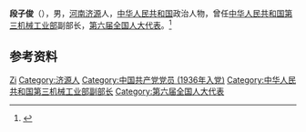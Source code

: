 '''段子俊'''（{{bd|1913年||2006年|2月21日}}），男，[[河南|河南]][[济源|济源]]人，[[中华人民共和国|中华人民共和国]]政治人物，曾任[[中华人民共和国航空工业部|中华人民共和国第三机械工业部]]副部长，[[第六届全国人大代表|第六届全国人大代表]]。<ref>{{Cite book|title=中华人民共和国职官志|author=何虎生, 李耀东, 向常福主编|publisher=中国社会出版社|year=2003|isbn=9787800883934|location=北京|pages=}}</ref>

== 参考资料 ==
{{reflist}}

{{中国人物小作品}}

{{Authority control}}
{{DEFAULTSORT:Duan段}}
[[Category:段姓|Zi]]
[[Category:济源人|Category:济源人]]
[[Category:中国共产党党员_(1936年入党)|Category:中国共产党党员 (1936年入党)]]
[[Category:中华人民共和国第三机械工业部副部长|Category:中华人民共和国第三机械工业部副部长]]
[[Category:第六届全国人大代表|Category:第六届全国人大代表]]
